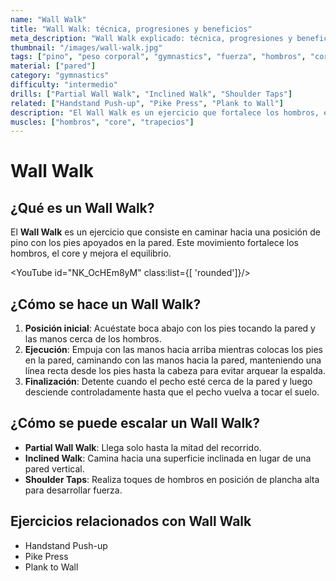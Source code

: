 ```yaml
---
name: "Wall Walk"
title: "Wall Walk: técnica, progresiones y beneficios"
meta_description: "Wall Walk explicado: técnica, progresiones y beneficios para ganar fuerza, control y movilidad en hombros."
thumbnail: "/images/wall-walk.jpg"
tags: ["pino", "peso corporal", "gymnastics", "fuerza", "hombros", "core"]
material: ["pared"]
category: "gymnastics"
difficulty: "intermedio"
drills: ["Partial Wall Walk", "Inclined Walk", "Shoulder Taps"]
related: ["Handstand Push-up", "Pike Press", "Plank to Wall"]
description: "El Wall Walk es un ejercicio que fortalece los hombros, el core y mejora el equilibrio al caminar hacia una posición de pino apoyado en la pared."
muscles: ["hombros", "core", "trapecios"]
---
```


# Wall Walk

## ¿Qué es un Wall Walk?
El **Wall Walk** es un ejercicio que consiste en caminar hacia una posición de pino con los pies apoyados en la pared. Este movimiento fortalece los hombros, el core y mejora el equilibrio.

<YouTube id="NK_OcHEm8yM" class:list={[ 'rounded']}/>

## ¿Cómo se hace un Wall Walk?
1. **Posición inicial**: Acuéstate boca abajo con los pies tocando la pared y las manos cerca de los hombros.
2. **Ejecución**: Empuja con las manos hacia arriba mientras colocas los pies en la pared, caminando con las manos hacia la pared, manteniendo una línea recta desde los pies hasta la cabeza para evitar arquear la espalda.
3. **Finalización**: Detente cuando el pecho esté cerca de la pared y luego desciende controladamente hasta que el pecho vuelva a tocar el suelo.

## ¿Cómo se puede escalar un Wall Walk?
- **Partial Wall Walk**: Llega solo hasta la mitad del recorrido.
- **Inclined Walk**: Camina hacia una superficie inclinada en lugar de una pared vertical.
- **Shoulder Taps**: Realiza toques de hombros en posición de plancha alta para desarrollar fuerza.

## Ejercicios relacionados con Wall Walk
- Handstand Push-up
- Pike Press
- Plank to Wall
